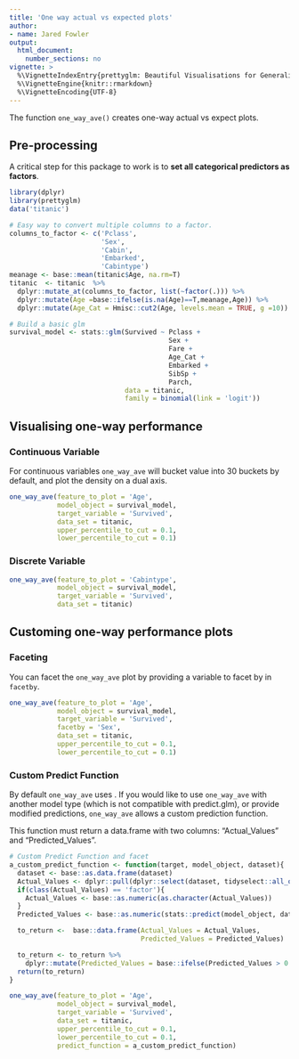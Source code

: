 ```yaml
---
title: 'One way actual vs expected plots'
author:
- name: Jared Fowler
output:
  html_document: 
    number_sections: no
vignette: >
  %\VignetteIndexEntry{prettyglm: Beautiful Visualisations for Generalized Linear Models}
  %\VignetteEngine{knitr::rmarkdown}
  %\VignetteEncoding{UTF-8}
---
```


The function `one_way_ave()` creates one-way actual vs expect plots.

## Pre-processing

A critical step for this package to work is to **set all categorical predictors as factors**. 

```r
library(dplyr)
library(prettyglm)
data('titanic')

# Easy way to convert multiple columns to a factor.
columns_to_factor <- c('Pclass',
                       'Sex',
                       'Cabin', 
                       'Embarked',
                       'Cabintype')
meanage <- base::mean(titanic$Age, na.rm=T)
titanic  <- titanic  %>%
  dplyr::mutate_at(columns_to_factor, list(~factor(.))) %>%
  dplyr::mutate(Age =base::ifelse(is.na(Age)==T,meanage,Age)) %>% 
  dplyr::mutate(Age_Cat = Hmisc::cut2(Age, levels.mean = TRUE, g =10))

# Build a basic glm
survival_model <- stats::glm(Survived ~ Pclass + 
                                        Sex + 
                                        Fare +
                                        Age_Cat +
                                        Embarked + 
                                        SibSp + 
                                        Parch, 
                             data = titanic, 
                             family = binomial(link = 'logit'))
```

##  Visualising one-way performance {.tabset}

### Continuous Variable 

For continuous variables `one_way_ave` will bucket value into 30 buckets by default, and plot the density on a dual axis.

```r
one_way_ave(feature_to_plot = 'Age',
            model_object = survival_model,
            target_variable = 'Survived',
            data_set = titanic,
            upper_percentile_to_cut = 0.1,
            lower_percentile_to_cut = 0.1)
```

### Discrete Variable

```r
one_way_ave(feature_to_plot = 'Cabintype',
            model_object = survival_model,
            target_variable = 'Survived',
            data_set = titanic)
```

##  Customing one-way performance plots {.tabset}

### Faceting

You can facet the `one_way_ave` plot by providing a variable to facet by in `facetby`.

```r
one_way_ave(feature_to_plot = 'Age',
            model_object = survival_model,
            target_variable = 'Survived',
            facetby = 'Sex',
            data_set = titanic,
            upper_percentile_to_cut = 0.1,
            lower_percentile_to_cut = 0.1)
```


### Custom Predict Function

By default `one_way_ave` uses \link[stats]{predict.glm}. If you would like to use `one_way_ave` with another model type (which is not compatible with predict.glm), or provide modified predictions, `one_way_ave` allows a custom prediction function.

This function must return a data.frame with two columns: "Actual_Values" and "Predicted_Values".

```r
# Custom Predict Function and facet
a_custom_predict_function <- function(target, model_object, dataset){
  dataset <- base::as.data.frame(dataset)
  Actual_Values <- dplyr::pull(dplyr::select(dataset, tidyselect::all_of(c(target))))
  if(class(Actual_Values) == 'factor'){
    Actual_Values <- base::as.numeric(as.character(Actual_Values))
  }
  Predicted_Values <- base::as.numeric(stats::predict(model_object, dataset, type='response'))

  to_return <-  base::data.frame(Actual_Values = Actual_Values,
                                 Predicted_Values = Predicted_Values)

  to_return <- to_return %>%
    dplyr::mutate(Predicted_Values = base::ifelse(Predicted_Values > 0.4,0.4,Predicted_Values))
  return(to_return)
}

one_way_ave(feature_to_plot = 'Age',
            model_object = survival_model,
            target_variable = 'Survived',
            data_set = titanic,
            upper_percentile_to_cut = 0.1,
            lower_percentile_to_cut = 0.1,
            predict_function = a_custom_predict_function)
```
